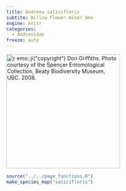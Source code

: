 ```yaml
---
title: Andrena salicifloris
subtite: Willow flower miner bee
engine: knitr
categories:
  - Andrenidae
freeze: auto
---
```

[![`r emo::ji("copyright")` Don Griffiths. Photo courtesy of the Spencer Entomological Collection, Beaty Biodiversity Museum, UBC. 2008.](https://www.zoology.ubc.ca/entomology/main/Hymenoptera/Andrenidae/Andrena%20salicifloris%20(3lateral).jpg){height=300}](https://www.zoology.ubc.ca/entomology/main/Hymenoptera/Andrenidae/Andrena%20salicifloris.php)

```r
source("../../page_functions.R")
make_species_map("salicifloris")
```
